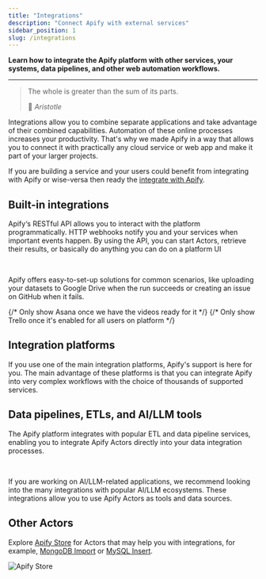 ```yaml
---
title: "Integrations"
description: "Connect Apify with external services"
sidebar_position: 1
slug: /integrations
---
```



**Learn how to integrate the Apify platform with other services, your systems, data pipelines, and other web automation workflows.**

---

> The whole is greater than the sum of its parts.
>
> 👴 _Aristotle_

Integrations allow you to combine separate applications and take advantage of their combined capabilities. Automation of these online processes increases your productivity. That's why we made Apify in a way that allows you to connect it with practically any cloud service or web app and make it part of your larger projects.

If you are building a service and your users could benefit from integrating with Apify or wise-versa then ready the [integrate with Apify](/platform/integrations/integrate-with-apify).

## Built-in integrations

Apify‘s RESTful API allows you to interact with the platform programmatically. HTTP webhooks notify you and your services when important events happen. By using the API, you can start Actors, retrieve their results, or basically do anything you can do on a platform UI

<CardGrid>
    <Card
        title="API"
        desc="Control the Apify platform programmatically from your code."
        to="/platform/integrations/api"
        smallImage
    />
    <Card
        title="Actors and tasks"
        desc="Trigger other Actors or tasks when your Actor run fails or succeeds."
        to="/platform/integrations/actors"
        smallImage
    />
    <Card
        title="Webhooks"
        desc="Trigger external events when your Actor run fails or succeeds."
        to="/platform/integrations/webhooks"
        smallImage
    />
</CardGrid>
<br />

Apify offers easy-to-set-up solutions for common scenarios, like uploading your datasets to Google Drive when the run succeeds or creating an issue on GitHub when it fails.

<CardGrid>
    <Card
        title="Slack"
        to="/platform/integrations/slack"
        imageUrl="/img/platform/integrations/slack.svg"
        smallImage
    />
    <Card
        title="Google Drive"
        to="/platform/integrations/drive"
        imageUrl="/img/platform/integrations/drive.svg"
        smallImage
    />
    <Card
        title="Gmail"
        to="/platform/integrations/gmail"
        imageUrl="/img/platform/integrations/gmail.svg"
        smallImage
    />
    <Card
        title="GitHub"
        to="/platform/integrations/github"
        imageUrl="/img/platform/integrations/github.svg"
        imageUrlDarkTheme="/img/platform/integrations/github-white.svg"
        smallImage
    />
    <Card
        title="Airtable"
        to="/platform/integrations/airtable"
        imageUrl="/img/platform/integrations/airtable.svg"
        smallImage
    />
    {/* Only show Asana once we have the videos ready for it
    <Card
        title="Asana"
        to="/"
        imageUrl="/img/platform/integrations/asana.svg"
        smallImage
    />
    */}
    {/* Only show Trello once it's enabled for all users on platform
    <Card
        title="Trello"
        to="/"
        imageUrl="/img/platform/integrations/trello.svg"
        smallImage
    />
    */}
</CardGrid>

## Integration platforms

If you use one of the main integration platforms, Apify's support is here for you. The main advantage of these platforms is that you can integrate Apify into very complex workflows with the choice of thousands of supported services.

<CardGrid>
    <Card
        title="Make"
        to="./integrations/make"
        imageUrl="/img/platform/integrations/make.svg"
        smallImage
    />
    <Card
        title="Gumloop"
        to="./integrations/gumloop"
        imageUrl="/img/platform/integrations/gumloop.svg"
        smallImage
    />
    <Card
        title="Zapier"
        to="./integrations/zapier"
        imageUrl="/img/platform/integrations/zapier.svg"
        smallImage
    />
    <Card
        title="Telegram (via Zapier)"
        to="./integrations/telegram"
        imageUrl="/img/platform/integrations/telegram.svg"
        smallImage
    />
    <Card
        title="n8n"
        to="/platform/integrations/n8n"
        imageUrl="/img/platform/integrations/n8n.svg"
        smallImage
    />
    <Card
        title="IFTTT"
        to="/platform/integrations/ifttt"
        imageUrl="/img/platform/integrations/ifttt.svg"
        smallImage
    />
</CardGrid>

## Data pipelines, ETLs, and AI/LLM tools

The Apify platform integrates with popular ETL and data pipeline services, enabling you to integrate Apify Actors directly into your data integration processes.

<CardGrid>
    <Card
        title="Keboola"
        to="./integrations/keboola"
        imageUrl="/img/platform/integrations/keboola.svg"
        smallImage
    />
    <Card
        title="Airbyte"
        to="https://docs.airbyte.com/integrations/sources/apify-dataset"
        imageUrl="/img/platform/integrations/airbyte.svg"
        smallImage
    />
</CardGrid>
<br />

If you are working on AI/LLM-related applications, we recommend looking into the many integrations with popular AI/LLM ecosystems.
These integrations allow you to use Apify Actors as tools and data sources.

<CardGrid>
    <Card
        title="CrewAI"
        to="./integrations/crewai"
        imageUrl="/img/platform/integrations/crewai.png"
        smallImage
    />
    <Card
        title="LangGraph"
        to="./integrations/langgraph"
        imageUrl="/img/platform/integrations/langgraph.png"
        smallImage
    />
    <Card
        title="Mastra"
        to="./integrations/mastra"
        imageUrl="/img/platform/integrations/mastra.png"
        smallImage
    />
    <Card
        title="Lindy"
        to="./integrations/lindy"
        imageUrl="/img/platform/integrations/lindy.png"
        smallImage
    />
    <Card
        title="Langflow"
        to="./integrations/langflow"
        imageUrl="/img/platform/integrations/langflow.png"
        smallImage
    />
    <Card
        title="Flowise"
        to="./integrations/flowise"
        imageUrl="/img/platform/integrations/flowise.png"
        smallImage
    />
    <Card
        title="LangChain"
        to="./integrations/langchain"
        imageUrl="/img/platform/integrations/langchain.png"
        smallImage
    />
    <Card
        title="LlamaIndex"
        to="./integrations/llama-index"
        imageUrl="/img/platform/integrations/llamaindex.jpeg"
        smallImage
    />
    <Card
        title="Haystack"
        to="./integrations/haystack"
        imageUrl="/img/platform/integrations/haystack.png"
        smallImage
    />
    <Card
        title="Pinecone"
        to="./integrations/pinecone"
        imageUrl="/img/platform/integrations/pinecone.svg"
        smallImage
    />
    <Card
        title="Qdrant"
        to="./integrations/qdrant"
        imageUrl="/img/platform/integrations/qdrant.svg"
        smallImage
    />
    <Card
        title="Milvus"
        to="./integrations/milvus"
        imageUrl="/img/platform/integrations/milvus.svg"
        smallImage
    />
    <Card
        title="MCP"
        to="./integrations/mcp"
        imageUrl="/img/platform/integrations/mcp-logo.png"
        imageUrlDarkTheme="/img/platform/integrations/mcp-logo-white.png"
        smallImage
    />
    <Card
        title="AWS Bedrock"
        to="./integrations/aws_bedrock"
        imageUrl="/img/platform/integrations/aws-bedrock.png"
        smallImage
    />
    <Card
        title="OpenAI Assistants"
        to="./integrations/openai-assistants"
        imageUrl="/img/platform/integrations/openai.svg"
        imageUrlDarkTheme="/img/platform/integrations/openai-white.svg"
        smallImage
    />
</CardGrid>

## Other Actors

Explore [Apify Store](https://apify.com/store) for Actors that may help you with integrations, for example, [MongoDB Import](https://apify.com/drobnikj/mongodb-import) or [MySQL Insert](https://apify.com/petr_cermak/mysql-insert).

![Apify Store](./images/apify-store.webp)
